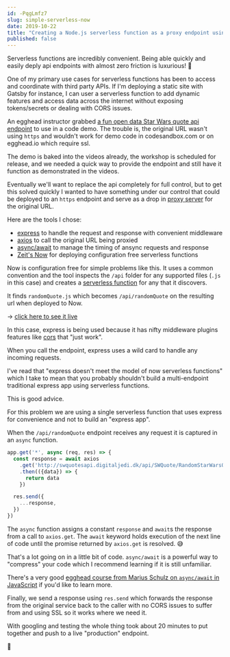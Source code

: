 ```yaml
---
id: -PqgLmfz7
slug: simple-serverless-now
date: 2019-10-22
title: "Creating a Node.js serverless function as a proxy endpoint using express on Zeit Now"
published: false
---
```


Serverless functions are incredibly convenient. Being able quickly and easily deply api endpoints with almost zero friction is luxurious! 🥰

One of my primary use cases for serverless functions has been to access and coordinate with third party APIs. If I'm deploying a static site with Gatsby for instance, I can user a serverless function to add dynamic features and access data across the internet without exposing tokens/secrets or dealing with CORS issues.

An egghead instructor grabbed [a fun open data Star Wars quote api endpoint](https://www.programmableweb.com/api/star-wars-quotes) to use in a code demo. The trouble is, the original URL wasn't using `https` and wouldn't work for demo code in codesandbox.com or on egghead.io which require ssl.

The demo is baked into the videos already, the workshop is scheduled for release, and we needed a quick way to provide the endpoint and still have it function as demonstrated in the videos.

Eventually we'll want to replace the api completely for full control, but to get this solved quickly I wanted to have something under our control that could be deployed to an `https` endpoint and serve as a drop in [proxy server](https://developer.mozilla.org/en-US/docs/Glossary/Proxy_server) for the original URL.

Here are the tools I chose:

* [express](https://expressjs.com/) to handle the request and response with convenient middleware
* [axios](https://github.com/axios/axios) to call the original URL being proxied
* [async/await](https://developer.mozilla.org/en-US/docs/Web/JavaScript/Reference/Statements/async_function) to manage the timing of ansync requests and response
* [Zeit's Now](https://zeit.co/docs/v2/introduction/) for deploying configuration free serverless functions

Now is configuration free for simple problems like this. It uses a common convention and the tool inspects the `/api` folder for any supported files (`.js` in this case) and  creates a [serverless function](https://zeit.co/docs/v2/serverless-functions/introduction) for any that it discovers. 

It finds `randomQuote.js` which becomes `/api/randomQuote` on the resulting url when deployed to Now.

-> [click here to see it live](https://starwars-quote-proxy-joelhooks.eggheadio1.now.sh/api/randomQuote)

In this case, express is being used because it has nifty middleware plugins features like [cors](https://expressjs.com/en/resources/middleware/cors.html) that "just work".

When you call the endpoint, express uses a wild card to handle any incoming requests. 

I've read that "express doesn't meet the model of now serverless functions" which I take to mean that you probably shouldn't build a multi-endpoint traditional express app using serverless functions.

This is good advice.

For this problem we are using a single serverless function that uses express for convenience and not to build an "express app". 

When the `/api/randomQuote` endpoint receives any request it is captured in an `async` function.

```js
app.get('*', async (req, res) => {
  const response = await axios
    .get('http://swquotesapi.digitaljedi.dk/api/SWQuote/RandomStarWarsQuote')
    .then(({data}) => {
      return data
    })

  res.send({
    ...response,
  })
})
```

The `async` function assigns a constant `response` and `await`s the response from a call to `axios.get`. The `await` keyword holds execution of the next line of code until the promise returned by `axios.get` is resolved. 😅

That's a lot going on in a little bit of code. `async/await` is a powerful way to "compress" your code which I recommend learning if it is still unfamiliar. 

There's a very good [egghead course from Marius Schulz on `async/await` in JavaScript](https://egghead.io/courses/asynchronous-javascript-with-async-await?af=1njoh8) if you'd like to learn more.

Finally, we send a response using `res.send` which forwards the response from the original service back to the caller with no CORS issues to suffer from and using SSL so it works where we need it.

With googling and testing the whole thing took about 20 minutes to put together and push to a live "production" endpoint.

💪